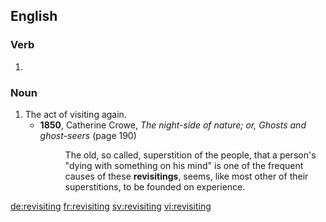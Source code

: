 ==English==

===Verb===
{{head|en}}

# {{present participle of|revisit|lang=en}}

===Noun===
{{en-noun}}

# The act of visiting again.
#* '''1850''', Catherine Crowe, ''The night-side of nature; or, Ghosts and ghost-seers'' (page 190)
#*: The old, so called, superstition of the people, that a person's "dying with something on his mind" is one of the frequent causes of these '''revisitings''', seems, like most other of their superstitions, to be founded on experience.

[[de:revisiting]]
[[fr:revisiting]]
[[sv:revisiting]]
[[vi:revisiting]]